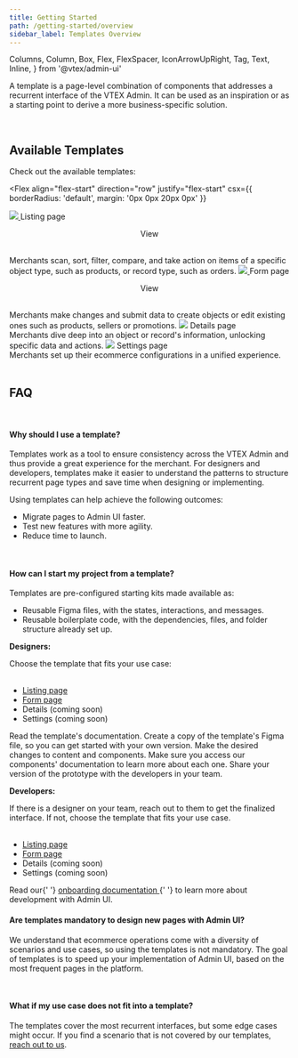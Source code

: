 ```yaml
---
title: Getting Started
path: /getting-started/overview
sidebar_label: Templates Overview
---
```


  Columns,
  Column,
  Box,
  Flex,
  FlexSpacer,
  IconArrowUpRight,
  Tag,
  Text,
  Inline,
} from '@vtex/admin-ui'

A template is a page-level combination of components that addresses a recurrent interface of the VTEX Admin. It can be used as an inspiration or as a starting point to derive a more business-specific solution.

<br />

## Available Templates

Check out the available templates:

<Flex
  align="flex-start"
  direction="row"
  justify="flex-start"
  csx={{ borderRadius: 'default', margin: '0px 0px 20px 0px' }}
>
  <a href="https://admin-ui.vercel.app/templates/listing%20page/overview">
    <Flex
      align="stretch"
      direction="column"
      justify="space-around"
      csx={{
        border: '$neutral',
        borderRadius: 'default',
        margin: '0 0 0 0',
        overflow: 'hidden',
      }}
    >
      <Box>
        <Box>
          <a href="https://admin-ui.vercel.app/templates/listing%20page/overview">
            <img src="https://user-images.githubusercontent.com/77292838/191286878-ab93116f-8150-4875-8914-2e70d1345995.png"></img>
          </a>
        </Box>
      </Box>
      <Box csx={{ padding: '20px' }}>
        <Flex align="stretch" direction="column" justify="space-between">
          <Flex align="center" direction="row" justify="space-between">
            <Text variant="action1">Listing page</Text>
            <Flex align="center">
              <p>View</p>
              <IconArrowUpRight csx={{ float: 'right', height: '24px' }} />
            </Flex>
          </Flex>
          <br />
          <Text>
            Merchants scan, sort, filter, compare, and take action on items of a
            specific object type, such as products, or record type, such as
            orders.
          </Text>
        </Flex>
      </Box>
    </Flex>
  </a>
  <a href="https://admin-ui.vercel.app/templates/form%20page/overview">
    <Flex
      align="stretch"
      direction="column"
      justify="space-around"
      csx={{
        border: '$neutral',
        borderRadius: 'default',
        margin: '0 0 0 10px',
      }}
    >
      <Box>
        <Box>
          <a href="https://admin-ui.vercel.app/templates/form%20page/overview">
            <img src="https://user-images.githubusercontent.com/77292838/191287023-05017691-c8f0-493e-9592-00e9b626cff9.png"></img>
          </a>
        </Box>
      </Box>
      <Box csx={{ padding: '20px' }}>
        <Flex align="stretch" direction="column" justify="space-between">
          <Flex align="center" direction="row" justify="space-between">
            <Text variant="action1" tone="primary">
              Form page
            </Text>
              <Flex align="center">
                <p>View</p>
                <IconArrowUpRight csx={{ float: 'right', height: '24px' }} />
              </Flex>
          </Flex>
          <br />
          <Text tone="primary">
            Merchants make changes and submit data to create objects or edit existing ones such as products, sellers or promotions.
          </Text>
        </Flex>
      </Box>
    </Flex>
</a>
  </Flex>
<Flex
  align="flex-start"
  direction="row"
  justify="flex-start"
  csx={{ borderRadius: 'default' }}
>
  <Flex
    align="stretch"
    direction="column"
    justify="space-around"
    csx={{
      border: '$neutral',
      borderRadius: 'default',
      margin: '0 0 0 0',
      background: '#F8F8F8',
      overflow: 'hidden',
    }}
  >
    <Box>
      <Box>
        <img src="https://user-images.githubusercontent.com/77292838/191287240-fe8ad296-4f1b-4ffd-8a3f-1610171a948d.png"></img>
      </Box>
    </Box>
    <Box csx={{ padding: '20px' }}>
      <Flex align="stretch" direction="column" justify="space-between">
        <Flex align="center" direction="row" justify="space-between">
          <Text variant="action1" tone="secondary">
            Details page
          </Text>
          <Tag label="Soon" variant="gray" csx={{ float: 'right' }} />
        </Flex>
        <br />
        <Text tone="secondary">
          Merchants dive deep into an object or record's information, unlocking
          specific data and actions.
        </Text>
      </Flex>
    </Box>
  </Flex>
  <Flex
    align="stretch"
    direction="column"
    justify="space-around"
    csx={{
      border: '$neutral',
      borderRadius: 'default',
      margin: '0 0 0 10px',
      background: '#F8F8F8',
      overflow: 'hidden',
    }}
  >
    <Box>
      <Box>
        <img src="https://user-images.githubusercontent.com/77292838/191287297-6248f168-0c70-4124-9215-5ca8195d6835.png"></img>
      </Box>
    </Box>
    <Box csx={{ padding: '20px' }}>
      <Flex align="stretch" direction="column" justify="space-between">
        <Flex align="center" direction="row" justify="space-between">
          <Text variant="action1" tone="secondary">
            Settings page
          </Text>
          <Tag label="Soon" variant="gray" csx={{ float: 'right' }} />
        </Flex>
        <br />
        <Text tone="secondary">
          Merchants set up their ecommerce configurations in a unified
          experience.
        </Text>
      </Flex>
    </Box>
  </Flex>
</Flex>

<br />
<br />

## FAQ

<br />

#### Why should I use a template?

Templates work as a tool to ensure consistency across the VTEX Admin and thus provide a great experience for the merchant. For designers and developers, templates make it easier to understand the patterns to structure recurrent page types and save time when designing or implementing.

Using templates can help achieve the following outcomes:

- Migrate pages to Admin UI faster.
- Test new features with more agility.
- Reduce time to launch.

<br />

#### How can I start my project from a template?

Templates are pre-configured starting kits made available as:

- Reusable Figma files, with the states, interactions, and messages.
- Reusable boilerplate code, with the dependencies, files, and folder structure already set up.

**Designers:**

<OrderedList>
  <OrderedListItem>
    Choose the template that fits your use case:
    <br />
    <br />
    <ul>
      <li>
        <a href="https://admin-ui.vercel.app/templates/listing%20page/overview">
          Listing page
        </a>
      </li>
      <li>
        <a href="https://admin-ui.vercel.app/templates/form%20page/overview">
          Form page
        </a>
      </li>
      <li>Details (coming soon)</li>
      <li>Settings (coming soon)</li>
    </ul>
  </OrderedListItem>
  <OrderedListItem>Read the template's documentation.</OrderedListItem>
  <OrderedListItem>
    Create a copy of the template's Figma file, so you can get started with your
    own version.
  </OrderedListItem>
  <OrderedListItem>
    Make the desired changes to content and components. Make sure you access our
    components' documentation to learn more about each one.
  </OrderedListItem>
  <OrderedListItem>
    Share your version of the prototype with the developers in your team.
  </OrderedListItem>
</OrderedList>

<br />

**Developers:**

<OrderedList>
  <OrderedListItem>
    If there is a designer on your team, reach out to them to get the finalized
    interface. If not, choose the template that fits your use case.
    <br />
    <br />
    <ul>
      <li>
        <a href="https://admin-ui.vercel.app/templates/listing%20page/overview">
          Listing page
        </a>
      </li>
      <li>
        <a href="https://admin-ui.vercel.app/templates/form%20page/overview">
          Form page
        </a>
      </li>
      <li>Details (coming soon)</li>
      <li>Settings (coming soon)</li>
    </ul>
  </OrderedListItem>
  <OrderedListItem>
    Read our{' '}
    <a href="https://admin-ui.vercel.app/documentation/developing/quick-start">
      onboarding documentation
    </a>{' '}
    to learn more about development with Admin UI.
  </OrderedListItem>
</OrderedList>

<br />

#### Are templates mandatory to design new pages with Admin UI?

We understand that ecommerce operations come with a diversity of scenarios and use cases, so using the templates is not mandatory. The goal of templates is to speed up your implementation of Admin UI, based on the most frequent pages in the platform.

<br />

#### What if my use case does not fit into a template?

The templates cover the most recurrent interfaces, but some edge cases might occur. If you find a scenario that is not covered by our templates, [reach out to us](https://admin-ui.vercel.app/documentation/introduction/contact-us).
